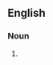 ==English==
===Noun===
{{en-noun}}

#{{obsolete}} {{alternative spelling of|hagbut}}

{{R:Webster 1913}}